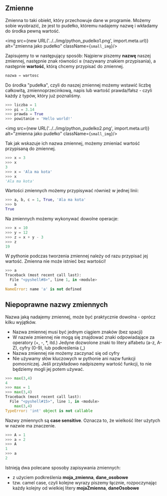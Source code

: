 ## Zmienne
Zmienna to taki obiekt, który przechowuje dane w programie. Możemy sobie wyobrazić, że jest to pudełko, któremu nadajemy nazwę i wkładamy do środka pewną wartość. 

<img src={new URL('../../img/python_pudelko1.png', import.meta.url)} alt="zmienna jako pudełko" className={`small_img`}/>

Zapisujemy to w następujący sposób: 
Najpierw piszemy **nazwę** naszej zmiennej, następnie znak równości **=** (nazywany znakiem przypisania), a następnie **wartość**, którą chcemy przypisać do zmiennej. 
```python
nazwa = wartosc
``` 

Do środka "pudełka", czyli do naszej zmiennej możemy wstawić liczbę całkowitą, zmiennoprzecinkową, napis lub wartość prawda/fałsz - czyli każdy z typów, który już poznaliśmy.  

```python
>>> liczba = 1
>>> pi = 3.14
>>> prawda = True
>>> powitanie = 'Hello world!'
```

<img src={new URL('../../img/python_pudelko2.png', import.meta.url)} alt="zmienna jako pudełko" className={`small_img`}/>

Tak jak wskazuje ich nazwa zmiennej, możemy zmieniać wartość przypisaną do zmiennej.

```python
>>> x = 3 
>>> x
3
>>> x = 'Ala ma kota'
>>> x 
'Ala ma kota'
```

Wartości zmiennych możemy przypisywać również w jednej linii: 

```python
>>> a, b, c = 1, True, 'Ala ma kota'
>>> b
True
```


Na zmiennych możemy wykonywać dowolne operacje:
```python
>>> x = 10
>>> y = 12
>>> z = x + y - 3
>>> z
19
```
W pythonie podczas tworzenia zmiennej należy od razu przypisać jej wartość. Zmienna nie może istnieć bez wartości! 

```python
>>> a
Traceback (most recent call last):
  File "<pyshell#8>", line 1, in <module>
    a
NameError: name 'a' is not defined

```

## Niepoprawne nazwy zmiennych
Nazwa jaką nadajemy zmiennej, może być praktycznie dowolna - oprócz kilku wyjątków. 

* Nazwa zmiennej musi być jednym ciągiem znaków (bez spacji)
* W nazwie zmiennej nie mogą się znajdować znaki odpowiadające za operatory (+, -, *, itd.)
Jedyne dozwolone znaki to litery alfabetu (a-z, A-Z), cyfry (0-9), lub podkreślenia (_)
* Nazwa zmiennej nie możemy zaczynać się od cyfry
* Nie używamy słów kluczowych w pythonie ani nazw funkcji pomocniczej. Jeśli przykładowo nadpiszemy wartość funkcji, to nie będziemy mogli jej potem używać.

```python
>>> max(3,4)
4
>>> max = 1
>>> max(3,4)
Traceback (most recent call last):
  File "<pyshell#15>", line 1, in <module>
    max(3,4)
TypeError: 'int' object is not callable
```

Nazwy zmiennych są **case sensitive**. Oznacza to, że wielkość liter użytych w nazwie ma znaczenie.

``` python
>>> A = 1
>>> a = 2
>>> A
1
>>> a 
2
```

Istnieją dwa polecane sposoby zapisywania zmiennych:
* z użyciem podkreślenia
    **moja_zmienna**, **dane_osobowe**
* tzw. camel case, czyli kolejne wyrazy piszemy łącznie, rozpoczynając każdy kolejny od wielkiej litery
    **mojaZmienna**, **daneOsobowe**